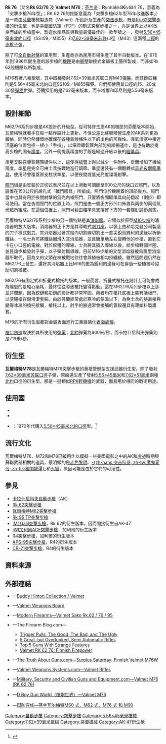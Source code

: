 {{noteTA
|G1=軍事
|G2=長度單位
|G3=Firearms
}}
{{Infobox Weapon
|name= Rk 62/76
|image= File:RK 62 76.jpg
|image_size= 300px
|caption= 瓦爾梅特M76
|origin= {{flagcountry|Finland}}
|type= [[突击步枪|突击步枪]]
<!-- Type selection -->
|is_ranged= yes
|is_bladed= 
|is_explosive= 
|is_artillery= 
|is_vehicle= 
|is_missile= 
|is_UK= 
<!-- Service history -->
|service= 
|used_by= 參見[[#使用國|使用國]]
|wars= 印尼反游擊作戰
<!-- Production history -->
|designer= {{Link-en|瓦爾梅特|Valmet}}（Valmet）
|design_date= 1975年
|manufacturer= 瓦爾梅特（Valmet）
|unit_cost= 
|production_date= 1976—1986年
|number= 
|variants= -{}-
* M76W（木製槍托型）
* M76F（折疊槍托型，有7.62蘇聯口徑和5.56北約口徑版本）
<!-- General specifications -->
|spec_label= 
|weight= 空槍：3.6公斤（7.94磅）
|length= <div class="NavFrame collapsed" style="color: black; background-color: #FFFFFF; margin: 0 auto; padding: 0 10px; text-align: left;"><div class="NavHead" style="background-color: #FFFFFF; margin: 0 auto; padding: 0 10px; font-weight:normal;"></div><div class="NavContent" style="background-color: #FFFFFF; margin: 0 auto; padding: 0 10px;">
* 槍托縮折：710毫米（27.95英吋）
* 槍托伸展：950毫米（37.4英吋）
</div>
</div>
|part_length= 418毫米（16.46英吋）
|width= 
|height= 
|diameter= 
|crew= 
<!-- Ranged weapon specifications -->
|cartridge= -{}-
* M76F：[[5.56×45mm_NATO|5.56×45毫米北約口徑]]（SS109／M855）
* Rk 76：[[7.62×39mm|7.62×39毫米蘇聯口徑]]（M43）
|caliber= <div class="NavFrame collapsed" style="color: black; background-color: #FFFFFF; margin: 0 auto; padding: 0 10px; text-align: left;"><div class="NavHead" style="background-color: #FFFFFF; margin: 0 auto; padding: 0 10px; font-weight:normal;"></div><div class="NavContent" style="background-color: #FFFFFF; margin: 0 auto; padding: 0 10px;">
* 5.56×45毫米北約口徑：5.56毫米（.223英吋）
* 7.62×39毫米蘇聯口徑：7.62毫米（.3英吋）
</div>
</div>
|barrels= 1根，[[槍口|槍口]]裝有[[消焰器|消焰器]]<div class="NavFrame collapsed" style="color: black; background-color: #FFFFFF; margin: 0 auto; padding: 0 10px; text-align: left;"><div class="NavHead" style="background-color: #FFFFFF; margin: 0 auto; padding: 0 10px; font-weight:normal;"></div><div class="NavContent" style="background-color: #FFFFFF; margin: 0 auto; padding: 0 10px;">
* 5.56×45毫米北約口徑：標準[[膛線|膛線]]纏距為1：7，膛線6條，右旋
* 7.62×39毫米蘇聯口徑：標準膛線纏距為1：9.45，膛線4條，右旋
</div>
</div>
|action= <div class="NavFrame collapsed" style="color: black; background-color: #FFFFFF; margin: 0 auto; padding: 0 10px; text-align: left;"><div class="NavHead" style="background-color: #FFFFFF; margin: 0 auto; padding: 0 10px; font-weight:normal;"></div><div class="NavContent" style="background-color: #FFFFFF; margin: 0 auto; padding: 0 10px;">
* [[氣動式_(槍械)#長行程活塞傳動|長行程活塞氣動式]]
* [[轉拴式槍栓|轉拴式槍栓]]
</div>
</div>
|mode= {{Link-en|半自動槍械|Semi-automatic firearm|半自動}}、[[自動火器|全自動]]，可[[擊發調變槍械|擊發調變]]
|rate= 700發／分鐘
|velocity= <div class="NavFrame collapsed" style="color: black; background-color: #FFFFFF; margin: 0 auto; padding: 0 10px; text-align: left;"><div class="NavHead" style="background-color: #FFFFFF; margin: 0 auto; padding: 0 10px; font-weight:normal;"></div><div class="NavContent" style="background-color: #FFFFFF; margin: 0 auto; padding: 0 10px;">
* 5.56×45毫米北約口徑：900—960[[米每秒|米／秒]]（2,952.76—3,149.61[[英尺每秒|英尺／秒]]）
* 7.62×39毫米蘇聯口徑：719米／秒（2,358.92英尺／秒）
</div>
</div>
|range= 300—400[[米_(单位)|公尺]]（328.08—437.45[[码|码]]，984.25—1,312.34[[英尺|英尺]]）
|max_range= 
|feed= 15、20、30發可拆卸式鋼製雙排[[彈匣|彈匣]]
|sights= [[機械瞄具|機械瞄具]]：
* 金属缺口式[[照門|照門]]及柱狀[[照準器|準星]]
* 可翻滾式[[氚|氚]]光夜視照門
<!-- 火炮規格 -->
|breech= 
|recoil= 
|carriage= 
|elevation= 
|traverse= 
<!-- 刃器規格 --> 
|blade_type= 
|hilt_type= 
|sheath_type= 
|head_type= 
|haft_type= 
<!-- 爆炸物內填炸藥規格 --> 
|filling= 
|filling_weight= 
|detonation= 
|yield= 
<!-- 車輛/飛彈規格 -->
|armour= 
|primary_armament= 
|secondary_arament= 
|engine= 
|engine_power= 
|transmission= 
|payload_capacity= 
|fuel_capacity= 
|pw_ratio= 
|suspension= 
|clearance= 
|vehicle_range= 
|speed= 
|guidance= 
|steering= 
<!-- Missiles only -->
|wingspan= 
|propellant= 
|ceiling= 
|altitude= 
|depth= 
|boost= 
|accuracy= 
|launch_platform= 
|transport= 
}}

'''Rk 76'''（又名'''Rk 62/76''' 及 '''Valmet M76'''；[[芬兰语|芬兰语]]：'''R'''ynnäkkö'''K'''ivääri 76，意義為「突擊步槍76年型」；RK 62 76的推斷意義為「突擊步槍62年型76年改進版本」）是一款由[[芬蘭|芬蘭]]槍械製造商{{Link-en|瓦爾梅特|Valmet}}（Valmet）所設計及生產的[[突击步枪|突击步枪]]，既是[[Rk_62突擊步槍|Rk 62突擊步槍]]的衍生型，也是[[芬蘭國防軍|芬蘭國防軍]]（FDF）的制式突擊步槍之一，亦是世界上以[[卡拉什尼科夫自動步槍|AK]]改良而成的步槍當中，製造水準品質與數量最優最佳的一款型號之一，發射[[5.56×45mm_NATO|5.56×45毫米]][[北大西洋公约组织|北約]][[口徑|口徑]]（SS109／M855）和[[7.62×39mm|7.62×39毫米]][[苏联|苏联]]口徑（M43）這兩種[[口徑|口徑]]的[[步枪|步枪]][[子彈|子彈]]。

除了可[[自動火器|全自動射擊]]的軍用型，生產商亦為民用市場生產了其半自動版本。在1976年到1986年間生產的該步槍的[[機匣|機匣]]是由[[衝壓|衝壓]]鉚接式金屬板工藝所製成，而非如Rk 62般機匣以{{Link-en|銑削|Milling (machining)}}所製成。

M76有著八種型號，其中四種發射7.62×39毫米苏联口徑M43[[彈藥|彈藥]]，而其餘四種則是5.56×45毫米北約口徑SS109／M855彈藥。它們都使用其口徑的15、20或30發[[彈匣|彈匣]]供彈。芬蘭採用的是7.62毫米版本，而卡塔爾和印尼則是5.56毫米版本。

== 設計細節 ==
{{Link-en|瓦爾梅特|Valmet}}M62/76系列步槍是AK設計的升級型。從可特許生產AK的機匣的芬蘭版本開始，瓦爾梅特就著手在每一點作設計上更新。不但公差比蘇聯陣營生產的AK系列更為嚴格，同時仍然慷慨地確保在各種氣候條件以下的出色的可靠性。導氣活塞中接近活塞的位置包括一根小「手指」，以保證導氣管內部能夠順暢運作，這也有助於提高步槍的固有[[测量精度|精度]]。另外一個提高精度的手段是經過升級以後的[[瞄準具|瞄準具]]。

準星安裝在導氣體箍組件以上，這使得[[槍管|槍管]]上得以減少一件附件，從而增加了機械精度。準星是完全可由士兵按戰地進行調節。準星還裝有一個翻轉式[[氚光照明|氚光夜間瞄準具]]，使用時會覆蓋原支柱狀準星，以便夜間或低光亮度環境射擊。

[[照門|照門]]組是由安裝於正切式表尺並在以上滑動可調節至600公尺的缺口式照門，以及設置在150公尺的覘孔式「戰鬥瞄具」所組成。照門位於機匣蓋的頂部後方。照門當中也具有用於夜間射擊的氚光內襯照門，只要將夜間瞄準具向前翻起（倒掛）即可使用。當在夜間照門的位置上時，​​照門是由一個正方形凹口佈置與兩側的兩個氚光點所組成。在這個位置上，​​照門可藉由瞄準具支撐臂下方的一套螺釘調節海拔。

瓦爾梅特M62/76系列步槍的另一個特點是其[[消焰器|消焰器]]。它類似於原型[[M16突擊步槍|M16步槍]]的消焰器的放大版本。消焰器的正下方是其導軌式[[刺刀座|刺刀座]]，以裝上由{{Link-en|Fiskars公司|Fiskars}}和哈克曼公司製造的刀子樣式[[刺刀|刺刀]]。其消焰器沿著其縱向切割線切割出一些尖銳而鋒利的邊緣以折斷鐵絲。一名士兵可將鐵絲網滑入其消焰器，並且簡單地左右旋轉他的步槍，直到它卡在小口徑的電線。對於較粗的導線，士兵將其插入導線以後，給步槍轉個半圈，並且讓步槍發射子彈，以子彈射斷導線。目前M16步槍的叉型消焰器被鳥籠型消焰器所取代，因為叉的尖頭在植被戰地往往會與植被相勾掛纏繞。雖然這問題仍然在M62/76上發生，還好其消焰器上比M16的更為銳利的邊緣可在穿過一些植被時協助切割植被。

M62/76有固定式和折疊式槍托的版本。一般而言，折疊式槍托在設計上可能會成為隱患的是軸心磨耗，最終往往導致槍托變得鬆動。這在M62/76系列步槍以上卻並非問題，因為鉸鏈和扣鎖的設計都非常牢固。兩者均在槍托底板上裝有活板門，以便隨槍存儲清潔套裝。由於芬蘭經常處於寒​​冷的氣溫以下，為免士兵的臉直接與變得冰凍的槍托接觸，槍托以上、射手的臉通常會接觸的管段還具有薄塑料製護套。

M76的所有衍生型都對金屬表面進行工業級磷化[[表面處理|表面處理]]。

[[槍口初速|槍口初速]]取決於其所使用的[[彈藥|彈藥]]；[[北大西洋公约组织|北約]]彈藥為900米/秒，而卡拉什尼科夫彈藥則是719米/秒。

== 衍生型 ==
<!-- {{main|瓦爾梅特M78輕機槍}} -->
'''瓦爾梅特M78'''是瓦爾梅特M76突擊步槍的重槍管輕型支援武器衍生型。除了發射[[7.62×39mm|7.62×39毫米]][[苏联|苏联]][[口徑|口徑]]子彈，原廠還生產了發射[[5.56×45mm_NATO|5.56×45毫米]]和[[7.62×51mm_NATO|7.62×51毫米]]兩種[[北大西洋公约组织|北約]]口徑的衍生型。那是一挺類似[[RPK輕機槍|RPK輕機槍]]的武器，而且用於相同的戰術用途。

== 使用國 ==
* {{flagcountry|Finland}}
* {{flagcountry|Indonesia}}
* {{flagcountry|Qatar}}：1970年代購入[[5.56×45mm_NATO|5.56×45毫米]][[北大西洋公约组织|北約]][[口徑|口徑]]型。<ref name ='SAS 26'>{{cite book|title=Web Trafficking: Analysing the Online Trade of Small Arms and Light Weapons in Libya|first1=N.R.|last1=Jenzen-Jones|first2=Ian|last2=McCollum|date=April 2017|series=Working Paper No. 26|editor=[[Small_Arms_Survey|Small Arms Survey]]|page=83|url=http://www.smallarmssurvey.org/fileadmin/docs/F-Working-papers/SAS-SANA-WP26-Libya-web-trafficking.pdf|ref=harv|access-date=2018-09-04|archive-date=2018-10-09|archive-url=https://web.archive.org/web/20181009093426/http://www.smallarmssurvey.org/fileadmin/docs/F-Working-papers/SAS-SANA-WP26-Libya-web-trafficking.pdf|dead-url=yes}}</ref>

== 流行文化 ==
<!-- http://www.imfdb.org/wiki/Valmet_Assault_Rifle_Series#Valmet_M76 -->
瓦爾梅特M76、M72和M78已被用作以模擬一些美國電影之中的AK和[[冷战|冷战]]時期與蘇聯武器相關的道具，最明顯的是[[赤色黎明_(1984年电影)|赤色黎明]]、[[突击队员_(电影)|-{zh-hans:突击队员; zh-tw:魔鬼司令; zh-hk:獨闖龍潭}-]]和[[火狐_(電影)|火狐]]，原因可能是由於它們的可用性。

== 參見 ==
{{refbegin|3}}
* [[卡拉什尼科夫自動步槍|卡拉什尼科夫自動步槍]]（AK）
* [[Rk_62突擊步槍|Rk 62突擊步槍]]
* [[瓦爾梅特M82突擊步槍|瓦爾梅特M82突擊步槍]]
* [[Rk_95_TP突擊步槍|Rk 95 TP突擊步槍]]
* [[IMI_Galil突擊步槍|IMI Galil突擊步槍]]，Rk 62的衍生版本，因而間接衍生自AK-47
* [[IWI加利爾ACE突擊步槍|IWI加利爾ACE突擊步槍]]，加利爾的衍生版本
* [[R4突擊步槍|R4突擊步槍]]，加利爾的衍生版本
* [[APS-95突擊步槍|APS-95突擊步槍]]，R4的衍生版本
* [[CR-21突擊步槍|CR-21突擊步槍]]，R4的衍生版本
{{refend}}

== 資料來源 ==
<div class="references-small">
<references />
</div>
<!-- == 參考文獻 ==-->

== 外部連結 ==
{{refbegin|2}}
* {{en icon}}—[http://www.sturmgewehr.com/bhinton/Valmet/ Buddy Hinton Collection / Valmet] {{Wayback|url=http://www.sturmgewehr.com/bhinton/Valmet/ |date=20170629190620 }}
* {{en icon}}—[http://www.valmet.org/ Valmet Weapons Board] {{Wayback|url=http://www.valmet.org/ |date=20100313172939 }}
* {{en icon}}—[http://world.guns.ru/assault/fi/valmet-sako-rk62--76--95-e.html Modern Firearms—Valmet Sako Rk.62 / 76 / 95]{{Wayback|url=http://world.guns.ru/assault/fi/valmet-sako-rk62--76--95-e.html |date=20161128115225 }}
* {{en icon}}—The Firearm Blog.com—
** [https://web.archive.org/web/20160131212427/http://www.thefirearmblog.com/blog/2014/09/26/trigger-pulls-good-bad-ugly/ Trigger Pulls: The Good, The Bad, and The Ugly]
** [http://www.thefirearmblog.com/blog/2015/06/24/5-great-overlooked-semi-automatic-rifles/ 5 Great, but Overlooked, Semi Automatic Rifles] {{Wayback|url=http://www.thefirearmblog.com/blog/2015/06/24/5-great-overlooked-semi-automatic-rifles/ |date=20201207065003 }}
** [http://www.thefirearmblog.com/blog/2015/11/19/top-5-guns-strange-features/ Top 5 Guns With Strange Features] {{Wayback|url=http://www.thefirearmblog.com/blog/2015/11/19/top-5-guns-strange-features/ |date=20210127195744 }}
** [http://www.thefirearmblog.com/blog/2016/05/27/valmet-rk-62-76-finnish-firepower/ Valmet RK 62 76: Finnish Firepower] {{Wayback|url=http://www.thefirearmblog.com/blog/2016/05/27/valmet-rk-62-76-finnish-firepower/ |date=20210121112144 }}
* {{en icon}}—[http://www.thetruthaboutguns.com/2015/08/daniel-zimmerman/surplus-saturday-finnish-valmet-m76w/ The Truth About Guns.com—Surplus Saturday: Finnish Valmet M76W] {{Wayback|url=http://www.thetruthaboutguns.com/2015/08/daniel-zimmerman/surplus-saturday-finnish-valmet-m76w/ |date=20170130111243 }}
* {{en icon}}—[https://web.archive.org/web/20151009075018/http://www.valmetweapons.com/Valmet_Rifles.html Valmet Weapons Systems.com—Valmet Rifles]
* {{en icon}}—[http://www.militaryfactory.com/smallarms/detail.asp?smallarms_id=568 Military, Security and Civilian Guns and Equipment.com—Valmet M76 (RK 62 76)] {{Wayback|url=http://www.militaryfactory.com/smallarms/detail.asp?smallarms_id=568 |date=20210225223005 }}
* {{zh-hans icon}}—[http://pewpewpew.work/finland/vm76/m76.htm D Boy Gun World（槍炮世界）—Valmet M76] {{Wayback|url=http://pewpewpew.work/finland/vm76/m76.htm |date=20190930122340 }}
* {{zh-hans icon}}—[https://web.archive.org/web/20100528071531/http://www.defenseonline.com.cn/weapon/qwq/buq/buq00031.htm 国防在线—芬兰瓦尔梅特M60 式、M62 式、M76 式 和 M90]
{{refend}}

{{AK槍族}}

[[Category:自動步槍|Category:自動步槍]]
[[Category:突擊步槍|Category:突擊步槍]]
[[Category:5.56×45毫米槍械|Category:5.56×45毫米槍械]]
[[Category:7.62×39毫米槍械|Category:7.62×39毫米槍械]]
[[Category:芬蘭槍械|Category:芬蘭槍械]]
[[Category:AK-47衍生枪|Category:AK-47衍生枪]]